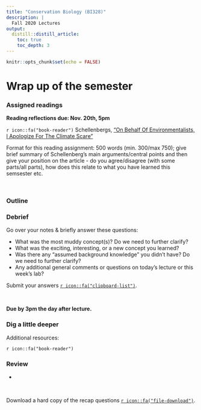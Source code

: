 ```yaml
---
title: "Conservation Biology (BI328)"
description: | 
  Fall 2020 Lectures
output:
  distill::distill_article:
    toc: true
    toc_depth: 3
---
```


```r

knitr::opts_chunk$set(echo = FALSE)

```

# Wrap up of the semester

### Assigned readings

**Reading reflections due: Nov. 20th, 5pm**

`r icon::fa("book-reader")` Schellenbergs, ["On Behalf Of Environmentalists, I Apologize For The Climate Scare"](https://environmentalprogress.org/big-news/2020/6/29/on-behalf-of-environmentalists-i-apologize-for-the-climate-scare)

Format for this reading assignment: 500 words (min. 300/max 750); give brief summary of Schellenberg's main arguments/central points and then give your position on the article - do you agree/disagree (with some parts/all parts), how does this relate to what you have learned this semsester etc.



<br>


### Outline




### Debrief

Go over your notes & briefly answer these questions:

*	What was the most muddy concept(s)? Do we need to further clarify?
*	What was the exciting, interesting, or a new concept you learned?
*	Was there any “assumed background knowledge” you didn’t have? Do we need to further clarify?
*	Any additional general comments or questions on today's lecture or this week’s lab?

Submit your answers [`r icon::fa("clipboard-list")`](https://docs.google.com/forms/d/e/1FAIpQLSf_wpIenOLXtsZ24-3Aa120mgZmN3ioZHVkA342ZCYOj5OQug/viewform?usp=sf_link).


<br>

**Due by 3pm the day after lecture.**


### Dig a little deeper

Additional resources:

`r icon::fa("book-reader")` 



### Review

* 



<br>

Download a hard copy of the recap questions [`r icon::fa("file-download")`](files/BI328_ReviewQs_SpeciesConservation.pdf).
